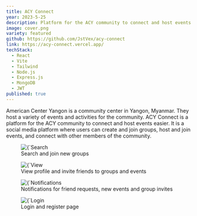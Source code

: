 ```yaml
---
title: ACY Connect
year: 2023-5-25
description: Platform for the ACY community to connect and host events
image: cover.png
variety: featured
github: https://github.com/JstVex/acy-connect
link: https://acy-connect.vercel.app/
techStack:
  - React
  - Vite
  - Tailwind
  - Node.js
  - Express.js
  - MongoDB
  - JWT
published: true
---
```


American Center Yangon is a community center in Yangon, Myanmar. They host a variety of events and activities for the community. ACY Connect is a platform for the ACY community to connect and host events easier. It is a social media platform where users can create and join groups, host and join events, and connect with other members of the community.

<figure>
    <Image 
        src={`/images/projects/acy-connect/groups.png`}
        alt={`Search and join new groups`}
        width={593}
        height={305}
        priority
    />
    <figcaption>Search and join new groups</figcaption>
</figure>

<figure>
    <Image 
        src={`/images/projects/acy-connect/friends.png`}
        alt={`View profile and invite friends to groups and events`}
        width={593}
        height={305}
        priority
    />
    <figcaption>View profile and invite friends to groups and events</figcaption>
</figure>

<figure>
    <Image 
        src={`/images/projects/acy-connect/notifications.png`}
        alt={`Notifications for friend requests, new events and group invites`}
        width={593}
        height={305}
        priority
    />
    <figcaption>Notifications for friend requests, new events and group invites</figcaption>
</figure>

<figure>
    <Image 
        src={`/images/projects/acy-connect/login.png`}
        alt={`Login and register page`}
        width={593}
        height={305}
        priority
    />
    <figcaption>Login and register page</figcaption>
</figure>